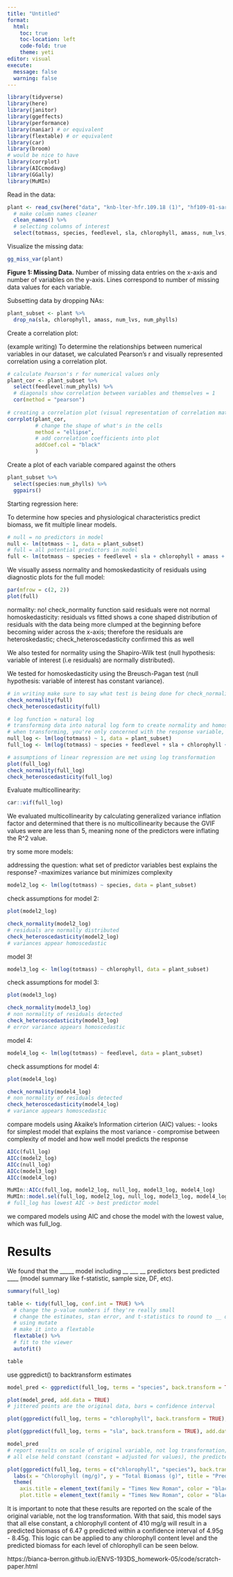 ```yaml
---
title: "Untitled"
format: 
  html: 
    toc: true
    toc-location: left
    code-fold: true
    theme: yeti
editor: visual
execute: 
  message: false
  warning: false
---
```


```r
library(tidyverse)
library(here)
library(janitor)
library(ggeffects)
library(performance)
library(naniar) # or equivalent
library(flextable) # or equivalent
library(car)
library(broom)
# would be nice to have
library(corrplot)
library(AICcmodavg)
library(GGally)
library(MuMIn)
```

Read in the data:

```r
plant <- read_csv(here("data", "knb-lter-hfr.109.18 (1)", "hf109-01-sarracenia.csv")) %>% 
  # make column names cleaner
  clean_names() %>% 
  # selecting columns of interest 
  select(totmass, species, feedlevel, sla, chlorophyll, amass, num_lvs, num_phylls)
```


Visualize the missing data:

```r
gg_miss_var(plant)
```
**Figure 1: Missing Data.** Number of missing data entries on the x-axis and number of variables on the y-axis. Lines correspond to number of missing data values for each variable. 



Subsetting data by dropping NAs:

```r
plant_subset <- plant %>% 
  drop_na(sla, chlorophyll, amass, num_lvs, num_phylls)
```

Create a correlation plot:

(example writing) To determine the relationships between numerical variables in our dataset, we calculated Pearson's r and visually represented correlation using a correlation plot. 

```r
# calculate Pearson's r for numerical values only
plant_cor <- plant_subset %>% 
  select(feedlevel:num_phylls) %>% 
  # diagonals show correlation between variables and themselves = 1
  cor(method = "pearson")
  
# creating a correlation plot (visual representation of correlation matrix); larger shapes mean greater correlation; color represents direction
corrplot(plant_cor,
         # change the shape of what's in the cells
         method = "ellipse", 
         # add correlation coefficients into plot
         addCoef.col = "black"
         )  
```

Create a plot of each variable compared against the others

```r
plant_subset %>% 
  select(species:num_phylls) %>% 
  ggpairs()
```

Starting regression here:

To determine how species and physiological characteristics predict biomass, we fit multiple linear models. 

```r
# null = no predictors in model
null <- lm(totmass ~ 1, data = plant_subset)
# full = all potential predictors in model
full <- lm(totmass ~ species + feedlevel + sla + chlorophyll + amass + num_lvs + num_phylls, data = plant_subset)
```

We visually assess normality and homoskedasticity of residuals using diagnostic plots for the full model:

```r
par(mfrow = c(2, 2))
plot(full)
```

normality: no! check_normality function said residuals were not normal
homoskedasticity: residuals vs fitted shows a cone shaped distribution of residuals with the data being more clumped at the beginning before becoming wider across the x-axis; therefore the residuals are heteroskedastic; check_heteroscedasticity confirmed this as well

We also tested for normality using the Shapiro-Wilk test (null hypothesis: variable of interest (i.e residuals) are normally distributed). 

We tested for homoskedasticity using the Breusch-Pagan test (null hypothesis: variable of interest has constant variance).

```r
# in writing make sure to say what test is being done for check_normality
check_normality(full)
check_heteroscedasticity(full)
```

```r
# log function = natural log
# transforming data into natural log form to create normality and homoscedasticity
# when transforming, you're only concerned with the response variable, not the predictors
null_log <- lm(log(totmass) ~ 1, data = plant_subset)
full_log <- lm(log(totmass) ~ species + feedlevel + sla + chlorophyll + amass + num_lvs + num_phylls, data = plant_subset)

# assumptions of linear regression are met using log transformation
plot(full_log)
check_normality(full_log)
check_heteroscedasticity(full_log)
```

Evaluate multicollinearity:

```r
car::vif(full_log)
```

We evaluated multicollinearity by calculating generalized variance inflation factor and determined that there is no multicollinearity because the GVIF values were are less than 5, meaning none of the predictors were inflating the R^2 value.

try some more models:

addressing the question: what set of predictor variables best explains the response?
-maximizes variance but minimizes complexity

```r
model2_log <- lm(log(totmass) ~ species, data = plant_subset)
```

check assumptions for model 2:
```r
plot(model2_log)

check_normality(model2_log)
# residuals are normally distributed
check_heteroscedasticity(model2_log)
# variances appear homoscedastic
```

model 3!
```r
model3_log <- lm(log(totmass) ~ chlorophyll, data = plant_subset)
```

check assumptions for model 3:
```r
plot(model3_log)

check_normality(model3_log)
# non normality of residuals detected
check_heteroscedasticity(model3_log)
# error variance appears homoscedastic
```

model 4:
```r
model4_log <- lm(log(totmass) ~ feedlevel, data = plant_subset)
```

check assumptions for model 4:
```r
plot(model4_log)

check_normality(model4_log)
# non normality of residuals detected
check_heteroscedasticity(model4_log)
# variance appears homoscedastic
```


compare models using Akaike's Information cirterion (AIC) values:
- looks for simplest model that explains the most variance
- compromise between complexity of model and how well model predicts the response

```r
AICc(full_log)
AICc(model2_log)
AICc(null_log)
AICc(model3_log)
AICc(model4_log)

MuMIn::AICc(full_log, model2_log, null_log, model3_log, model4_log)
MuMIn::model.sel(full_log, model2_log, null_log, model3_log, model4_log)
# full_log has lowest AIC -> best predictor model
```

we compared models using AIC and chose the model with the lowest value, which was full_log.

# Results

We found that the _____ model including __ ___ __ predictors best predicted ____ (model summary like f-statistic, sample size, DF, etc). 

```r
summary(full_log)

table <- tidy(full_log, conf.int = TRUE) %>% 
  # change the p-value numbers if they're really small
  # change the estimates, stan error, and t-statistics to round to __ digits
  # using mutate
  # make it into a flextable
  flextable() %>% 
  # fit to the viewer
  autofit()

table
```

use ggpredict() to backtransform estimates
```r
model_pred <- ggpredict(full_log, terms = "species", back.transform = TRUE)

plot(model_pred, add.data = TRUE)
# jittered points are the original data, bars = confidence interval

plot(ggpredict(full_log, terms = "chlorophyll", back.transform = TRUE), add.data = TRUE)

plot(ggpredict(full_log, terms = "sla", back.transform = TRUE), add.data = TRUE)

model_pred
# report results on scale of original variable, not log transformation; must be transparent that a log transformation was conducted and why you did it; make sure to emphasize results are on original scale
# all else held constant (constant = adjusted for values), the predicted biomass for each species are ("predicted" within CI)
```



```r
plot(ggpredict(full_log, terms = c("chlorophyll", "species"), back.transform = TRUE), add.data = TRUE) +
  labs(x = "Chlorophyll (mg/g)", y = "Total Biomass (g)", title = "Predicted Values of Pitcher Plant Biomass") +
  theme(
    axis.title = element_text(family = "Times New Roman", color = "black"),
    plot.title = element_text(family = "Times New Roman", color = "black"))
```
It is important to note that these results are reported on the scale of the original variable, not the log transformation. With that said, this model says that all else constant, a chlorophyll content of 410 mg/g will result in a predicted biomass of 6.47 g predicted within a confidence interval of 4.95g - 8.45g. This logic can be applied to any chlorophyll content level and the predicted biomass for each level of chlorophyll can be seen below.

https://bianca-berron.github.io/ENVS-193DS_homework-05/code/scratch-paper.html 



